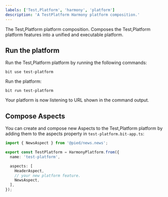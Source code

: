 ```yaml
---
labels: ['Test,Platform', 'harmony', 'platform']
description: 'A TestPlatform Harmony platform composition.'
---
```


The Test,Platform platform composition. Composes the Test,Platform platform features into a unified and executable platform.

## Run the platform

Run the Test,Platform platform by running the following commands:

```
bit use test-platform
``` 

Run the platform:

```
bit run test-platform
``` 

Your platform is now listening to URL shown in the command output.

## Compose Aspects

You can create and compose new Aspects to the Test,Platform platform by adding them to the aspects property in `test-platform.bit-app.ts`:

```ts
import { NewsAspect } from '@pied/news.news';

export const TestPlatform = HarmonyPlatform.from({
  name: 'test-platform',

  aspects: [
    HeaderAspect,
    // your new platform feature.
    NewsAspect,
  ],
});
```
